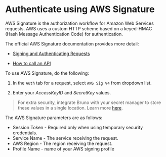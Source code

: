 # Authenticate using AWS Signature 

AWS Signature is the authorization workflow for Amazon Web Services requests. AWS uses a custom HTTP scheme based on a keyed-HMAC (Hash Message Authentication Code) for authentication.

The official AWS Signature documentation provides more detail:

- [Signing and Authenticating Requests](https://docs.aws.amazon.com/AmazonS3/latest/userguide/RESTAuthentication.html)

- [How to call an API](https://docs.aws.amazon.com/apigateway/latest/developerguide/how-to-call-api.html) 

To use AWS Signature, do the following:

1. In the `Auth` tab for a request, select `AWS Sig V4` from  dropdown list.

2. Enter your *AccessKeyID* and *SecretKey* values. 

> For extra security, integrate Bruno with your secret manager to store these values in a single location. Learn more [here](../secrets-management/hashicorp-vault/overview).

The AWS Signature parameters are as follows:

- Session Token - Required only when using temporary security credentials.
- Service Name - The service receiving the request.
- AWS Region - The region receiving the request.
- Profile Name - name of your AWS signing profile

